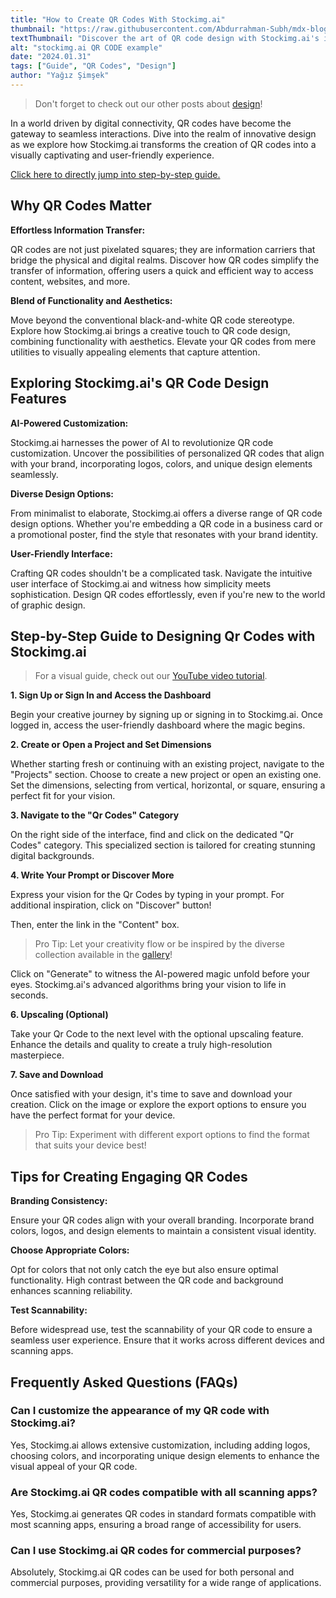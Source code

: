 ```yaml
---
title: "How to Create QR Codes With Stockimg.ai"
thumbnail: "https://raw.githubusercontent.com/Abdurrahman-Subh/mdx-blog/main/images/qrcode.png"
textThumbnail: "Discover the art of QR code design with Stockimg.ai's innovative platform. Unleash the power of visually striking QR codes through AI-powered customization and user-friendly interfaces."
alt: "stockimg.ai QR CODE example"
date: "2024.01.31"
tags: ["Guide", "QR Codes", "Design"]
author: "Yağız Şimşek"
---
```


<CustomImage
    src="https://raw.githubusercontent.com/Abdurrahman-Subh/mdx-blog/main/images/qrcode.png"
    alt="stockimg.ai QR CODE example"
/>

> Don't forget to check out our other posts about [design](https://stockimg.ai/blog/design)!

In a world driven by digital connectivity, QR codes have become the gateway to seamless interactions. Dive into the realm of innovative design as we explore how Stockimg.ai transforms the creation of QR codes into a visually captivating and user-friendly experience.

[Click here to directly jump into step-by-step guide.](https://stockimg.ai/blog/design/how-to-create-qr-codes-with-stockimg#step-by-step-guide-to-designing-qr-codes-with-stockimgai)

## Why QR Codes Matter

**Effortless Information Transfer:**

QR codes are not just pixelated squares; they are information carriers that bridge the physical and digital realms. Discover how QR codes simplify the transfer of information, offering users a quick and efficient way to access content, websites, and more.

**Blend of Functionality and Aesthetics:**

Move beyond the conventional black-and-white QR code stereotype. Explore how Stockimg.ai brings a creative touch to QR code design, combining functionality with aesthetics. Elevate your QR codes from mere utilities to visually appealing elements that capture attention.


## Exploring Stockimg.ai's QR Code Design Features

**AI-Powered Customization:**

Stockimg.ai harnesses the power of AI to revolutionize QR code customization. Uncover the possibilities of personalized QR codes that align with your brand, incorporating logos, colors, and unique design elements seamlessly.

**Diverse Design Options:**

From minimalist to elaborate, Stockimg.ai offers a diverse range of QR code design options. Whether you're embedding a QR code in a business card or a promotional poster, find the style that resonates with your brand identity.

**User-Friendly Interface:**

Crafting QR codes shouldn't be a complicated task. Navigate the intuitive user interface of Stockimg.ai and witness how simplicity meets sophistication. Design QR codes effortlessly, even if you're new to the world of graphic design.

## Step-by-Step Guide to Designing Qr Codes with Stockimg.ai

> For a visual guide, check out our [YouTube video tutorial](https://www.youtube.com/watch?v=OCZXDlqTNn8&t=9s).

**1. Sign Up or Sign In and Access the Dashboard**

<CustomImage
    src="https://raw.githubusercontent.com/Abdurrahman-Subh/mdx-blog/main/images/stockimg-home.png"
    alt="stockimg.ai home"
/>
Begin your creative journey by signing up or signing in to Stockimg.ai. Once logged in, access the user-friendly dashboard where the magic begins.

**2. Create or Open a Project and Set Dimensions**

<CustomImage
    src="https://raw.githubusercontent.com/Abdurrahman-Subh/mdx-blog/main/images/stockimg-dashboard.png"
    alt="stockimg.ai dashboard"
/>
Whether starting fresh or continuing with an existing project, navigate to the "Projects" section. Choose to create a new project or open an existing one. Set the dimensions, selecting from vertical, horizontal, or square, ensuring a perfect fit for your vision.

**3. Navigate to the "Qr Codes" Category**

<CustomImage
    src="https://raw.githubusercontent.com/Abdurrahman-Subh/mdx-blog/main/images/stockimg-qr-category.png"
    alt="finding QR CODE category"
/>
On the right side of the interface, find and click on the dedicated "Qr Codes" category. This specialized section is tailored for creating stunning digital backgrounds.

**4. Write Your Prompt or Discover More**

<CustomImage
    src="https://raw.githubusercontent.com/Abdurrahman-Subh/mdx-blog/main/images/stockimg-qr-generate.gif"
    alt="writing prompts and generating"
/>
Express your vision for the Qr Codes by typing in your prompt. For additional inspiration, click on "Discover" button!

Then, enter the link in the "Content" box.

> Pro Tip: Let your creativity flow or be inspired by the diverse collection available in the [gallery](https://stockimg.ai/gallery)!

Click on "Generate" to witness the AI-powered magic unfold before your eyes. Stockimg.ai's advanced algorithms bring your vision to life in seconds.

**6. Upscaling (Optional)**

<CustomImage
    src="https://raw.githubusercontent.com/Abdurrahman-Subh/mdx-blog/main/images/stockimg-qr-upscale.gif"
    alt="upscaling"
/>
Take your Qr Code to the next level with the optional upscaling feature. Enhance the details and quality to create a truly high-resolution masterpiece.

**7. Save and Download**

<CustomImage
    src="https://raw.githubusercontent.com/Abdurrahman-Subh/mdx-blog/main/images/stockimg-qr-download.gif"
    alt="saving"
/>
Once satisfied with your design, it's time to save and download your creation. Click on the image or explore the export options to ensure you have the perfect format for your device.

> Pro Tip: Experiment with different export options to find the format that suits your device best!


## Tips for Creating Engaging QR Codes

**Branding Consistency:**

Ensure your QR codes align with your overall branding. Incorporate brand colors, logos, and design elements to maintain a consistent visual identity.

**Choose Appropriate Colors:**

Opt for colors that not only catch the eye but also ensure optimal functionality. High contrast between the QR code and background enhances scanning reliability.

**Test Scannability:**

Before widespread use, test the scannability of your QR code to ensure a seamless user experience. Ensure that it works across different devices and scanning apps.

## Frequently Asked Questions (FAQs)

### Can I customize the appearance of my QR code with Stockimg.ai?

Yes, Stockimg.ai allows extensive customization, including adding logos, choosing colors, and incorporating unique design elements to enhance the visual appeal of your QR code.

### Are Stockimg.ai QR codes compatible with all scanning apps?

Yes, Stockimg.ai generates QR codes in standard formats compatible with most scanning apps, ensuring a broad range of accessibility for users.

### Can I use Stockimg.ai QR codes for commercial purposes?

Absolutely, Stockimg.ai QR codes can be used for both personal and commercial purposes, providing versatility for a wide range of applications.